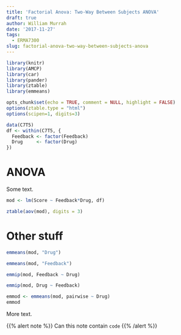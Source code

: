 ```yaml
---
title: 'Factorial Anova: Two-Way Between Subjects ANOVA'
draft: true
author: William Murrah
date: '2017-11-27'
tags:
  - ERMA7300
slug: factorial-anova-two-way-between-subjects-anova
---
```


```r
library(knitr)
library(AMCP)
library(car)
library(pander)
library(ztable)
library(emmeans)

opts_chunk$set(echo = TRUE, comment = NULL, highlight = FALSE)
options(ztable.type = "html")
options(scipen=1, digits=3)

data(C7T5)
df <- within(C7T5, {
  Feedback <- factor(Feedback)
  Drug     <- factor(Drug)
})

```

# ANOVA

Some text.

```r
mod <- lm(Score ~ Feedback*Drug, df)

ztable(aov(mod), digits = 3)
```

# Other stuff


```r
emmeans(mod, "Drug")
```
```r
emmeans(mod, "Feedback")
```

```r
emmip(mod, Feedback ~ Drug)
```


```r
emmip(mod, Drug ~ Feedback)
```


```r
emmod <- emmeans(mod, pairwise ~ Drug)
emmod
```

More text.

{{% alert note %}}
Can this note contain `code`
{{% /alert %}}